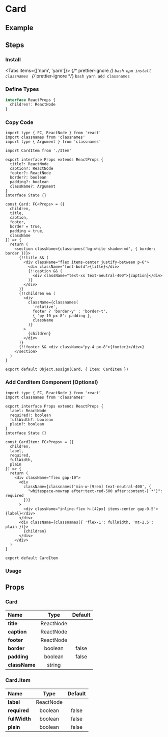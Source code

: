 
<BackTop />

# Card

## Example

## Steps

<div className="steps">

### Install

<Tabs items={['npm', 'yarn']}>
  {/* prettier-ignore */}
  <Tab>
    ```bash
    npm install classnames
    ```
    </Tab>
  {/* prettier-ignore */}
  <Tab>
    ```bash
    yarn add classnames
    ```
</Tab>
</Tabs>

### Define Types

```ts filename="types/index.d.ts"
interface ReactProps {
  children?: ReactNode
}
```

### Copy Code

```tsx filename="components/Card/index.tsx"
import type { FC, ReactNode } from 'react'
import classnames from 'classnames'
import type { Argument } from 'classnames'

import CardItem from './Item'

export interface Props extends ReactProps {
  title?: ReactNode
  caption?: ReactNode
  footer?: ReactNode
  border?: boolean
  padding?: boolean
  className?: Argument
}
interface State {}

const Card: FC<Props> = ({
  children,
  title,
  caption,
  footer,
  border = true,
  padding = true,
  className
}) => {
  return (
    <section className={classnames('bg-white shadow-md', { border: border })}>
      {!!title && (
        <div className="flex items-center justify-between p-6">
          <div className="font-bold">{title}</div>
          {!!caption && (
            <div className="text-xs text-neutral-400">{caption}</div>
          )}
        </div>
      )}
      {!!children && (
        <div
          className={classnames(
            'relative',
            footer ? 'border-y' : 'border-t',
            { 'py-10 px-8': padding },
            className
          )}
        >
          {children}
        </div>
      )}
      {!!footer && <div className="py-4 px-8">{footer}</div>}
    </section>
  )
}

export default Object.assign(Card, { Item: CardItem })
```

### Add CardItem Component (Optional)

```tsx filename="components/Card/Item/index.tsx"
import type { FC, ReactNode } from 'react'
import classnames from 'classnames'

export interface Props extends ReactProps {
  label: ReactNode
  required?: boolean
  fullWidth?: boolean
  plain?: boolean
}
interface State {}

const CardItem: FC<Props> = ({
  children,
  label,
  required,
  fullWidth,
  plain
}) => {
  return (
    <div className="flex gap-10">
      <div
        className={classnames('min-w-[9rem] text-neutral-400', {
          "whitespace-nowrap after:text-red-500 after:content-['*']": required
        })}
      >
        <div className="inline-flex h-[42px] items-center gap-0.5">{label}</div>
      </div>
      <div className={classnames({ 'flex-1': fullWidth, 'mt-2.5': plain })}>
        {children}
      </div>
    </div>
  )
}

export default CardItem
```

### Usage

</div>

## Props

### Card

| Name          |   Type    | Default |
| :------------ | :-------: | :-----: |
| **title**     | ReactNode |         |
| **caption**   | ReactNode |         |
| **footer**    | ReactNode |         |
| **border**    |  boolean  |  false  |
| **padding**   |  boolean  |  false  |
| **className** |  string   |         |

### Card.Item

| Name                  |   Type    | Default |
| :-------------------- | :-------: | :-----: |
| **label**<Required /> | ReactNode |         |
| **required**          |  boolean  |  false  |
| **fullWidth**         |  boolean  |  false  |
| **plain**             |  boolean  |  false  |

<Comment />
